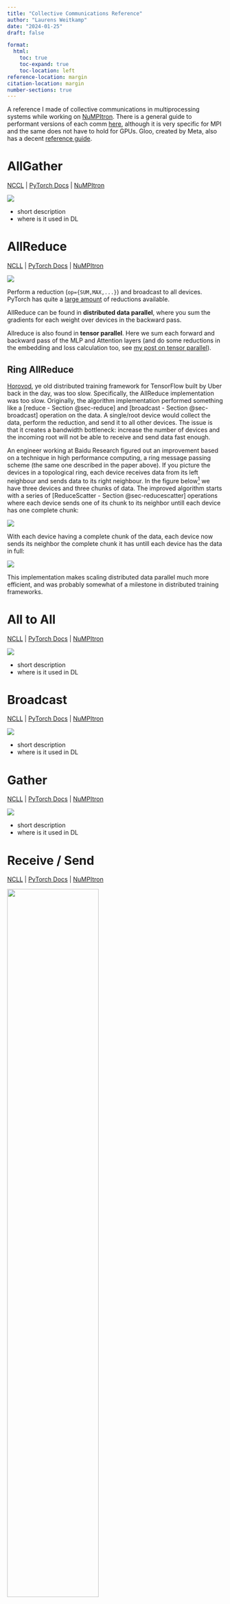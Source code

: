 ```yaml
---
title: "Collective Communications Reference"
author: "Laurens Weitkamp"
date: "2024-01-25"
draft: false

format:
  html:
    toc: true
    toc-expand: true
    toc-location: left
reference-location: margin
citation-location: margin
number-sections: true
---
```


A reference I made of collective communications in multiprocessing systems while working on [NuMPItron](https://github.com/lweitkamp/numpitron). There is a general guide to performant versions of each comm [here](https://web.cels.anl.gov/~thakur/papers/ijhpca-coll.pdf), although it is very specific for MPI and the same does not have to hold for GPUs. Gloo, created by Meta, also has a decent [reference guide](https://github.com/facebookincubator/gloo/blob/main/docs/algorithms.md).


# AllGather {#sec-allgather}
[NCCL](https://docs.nvidia.com/deeplearning/nccl/user-guide/docs/usage/collectives.html#allgather) | [PyTorch Docs](https://pytorch.org/docs/stable/distributed.html#torch.distributed.all_gather) | [NuMPItron](https://github.com/lweitkamp/numpitron/blob/main/src/numpitron/distributed/all_gather.py)

![](allgather.png)

- short description
- where is it used in DL

# AllReduce {#sec-allreduce}

[NCLL](https://docs.nvidia.com/deeplearning/nccl/user-guide/docs/usage/collectives.html#allreduce) | [PyTorch Docs](https://pytorch.org/docs/stable/distributed.html#torch.distributed.all_reduce) | [NuMPItron](https://github.com/lweitkamp/numpitron/blob/main/src/numpitron/distributed/all_reduce.py)

![](allreduce.png)

Perform a reduction (`op={SUM,MAX,...}`) and broadcast to all devices. PyTorch has quite a [large amount](https://github.com/pytorch/pytorch/blob/dfc4b608e1c4343ae0a32130b5f2f47acb04fad1/torch/csrc/distributed/c10d/Types.hpp#L36-L46) of reductions available.

AllReduce can be found in **distributed data parallel**, where you sum the gradients for each weight over devices in the backward pass.

Allreduce is also found in **tensor parallel**. Here we sum each forward and backward pass of the MLP and Attention layers (and do some reductions in the embedding and loss calculation too, see [my post on tensor parallel](https://lweitkamp.github.io/posts/numpitron_tensor_parallel/)).

## Ring AllReduce
[Horovod](https://github.com/horovod/horovod), ye old distributed training framework for TensorFlow built by Uber back in the day, was too slow. Specifically, the AllReduce implementation was too slow. Originally, the algorithm implementation performed something like a [reduce - Section @sec-reduce] and [broadcast - Section @sec-broadcast] operation on the data. A single/root device would collect the data, perform the reduction, and send it to all other devices. The issue is that it creates a bandwidth bottleneck: increase the number of devices and the incoming root will not be able to receive and send data fast enough.

An engineer working at Baidu Research figured out an improvement based on a technique in high performance computing, a ring message passing scheme (the same one described in the paper above). If you picture the devices in a topological ring, each device receives data from its left neighbour and sends data to its right neighbour. In the figure below[^1] we have three devices and three chunks of data. The improved algorithm starts with a series of [ReduceScatter - Section @sec-reducescatter] operations where each device sends one of its chunk to its neighbor untill each device has one complete chunk:

![](ring_allreduce_reduce_scatter.png)

[^1]: I've adapted and simplified the figure below from the original blog post ([andrew.gibiansky.com](https://andrew.gibiansky.com/blog/machine-learning/baidu-allreduce/)).

With each device having a complete chunk of the data, each device now sends its neighbor the complete chunk it has untill each device has the data in full:

![](ring_allreduce_reduce_allgather.png)

This implementation makes scaling distributed data parallel much more efficient, and was probably somewhat of a milestone in distributed training frameworks.


# All to All {#sec-alltoall}
[NCLL](https://docs.nvidia.com/deeplearning/nccl/user-guide/docs/usage/p2p.html#all-to-all) | [PyTorch Docs](https://pytorch.org/docs/stable/distributed.html#torch.distributed.all_to_all) | [NuMPItron](https://github.com/lweitkamp/numpitron/blob/main/src/numpitron/distributed/all_to_all.py)

![](all_to_all.png)


- short description
- where is it used in DL

# Broadcast {#sec-broadcast}
[NCLL](https://docs.nvidia.com/deeplearning/nccl/user-guide/docs/usage/collectives.html#broadcast) | [PyTorch Docs](https://pytorch.org/docs/stable/distributed.html#torch.distributed.broadcast) | [NuMPItron](https://github.com/lweitkamp/numpitron/blob/main/src/numpitron/distributed/broadcast.py)

![](broadcast.png)


- short description
- where is it used in DL


# Gather {#sec-gather}
[NCLL](https://docs.nvidia.com/deeplearning/nccl/user-guide/docs/usage/collectives.html#gather) | [PyTorch Docs](https://pytorch.org/docs/stable/distributed.html#torch.distributed.gather) | [NuMPItron](https://github.com/lweitkamp/numpitron/blob/main/src/numpitron/distributed/gather.py)

![](gather.png)


- short description
- where is it used in DL


# Receive / Send {#sec-receive}
[NCLL](https://docs.nvidia.com/deeplearning/nccl/user-guide/docs/usage/p2p.html#sendrecv) | [PyTorch Docs](https://pytorch.org/docs/stable/distributed.html#torch.distributed.send) | [NuMPItron](https://github.com/lweitkamp/numpitron/blob/main/src/numpitron/distributed/send.py)

![](sendrecv.png){width=65%}


- short description
- where is it used in DL


# Reduce {#sec-reduce}
[NCLL](https://docs.nvidia.com/deeplearning/nccl/user-guide/docs/usage/collectives.html#reduce) | [PyTorch Docs](https://pytorch.org/docs/stable/distributed.html#torch.distributed.reduce) | [NuMPItron](https://github.com/lweitkamp/numpitron/blob/main/src/numpitron/distributed/reduce.py)

![](reduce.png)

Perform a reduction (`op={SUM,MAX,...}`) and send to a particular rank(`dst=RANK`).


# ReduceScatter {#sec-reducescatter}
[NCLL](https://docs.nvidia.com/deeplearning/nccl/user-guide/docs/usage/collectives.html#reducescatter) | [PyTorch Docs](https://pytorch.org/docs/stable/distributed.html#torch.distributed.reduce_scatter) | [NuMPItron](https://github.com/lweitkamp/numpitron/blob/main/src/numpitron/distributed/reduce_scatter.py)

![](reducescatter.png)

- short description

From the FSDP paper: https://engineering.fb.com/2021/07/15/open-source/fsdp/attachment/fsdp-graph-2a/.


# Scatter {#sec-scatter}
[NCLL](https://docs.nvidia.com/deeplearning/nccl/user-guide/docs/usage/p2p.html?highlight=scatter#one-to-all-scatter) | [PyTorch Docs](https://pytorch.org/docs/stable/distributed.html#torch.distributed.scatter) | [NuMPItron](https://github.com/lweitkamp/numpitron/blob/main/src/numpitron/distributed/scatter.py)

![](scatter.png)

Also known as one-to-all, an operation that shards the data block on a chosen device evenly amongst all other devices in the same group.
